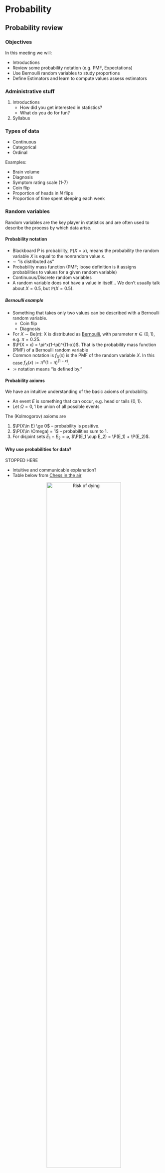 # Probability

## Probability review

### Objectives

In this meeting we will:

* Introductions
* Review some probability notation (e.g. PMF, Expectations)
* Use Bernoulli random variables to study proportions
* Define Estimators and learn to compute values assess estimators



### Administrative stuff

1. Introductions
    + How did you get interested in statistics?
    + What do you do for fun?
2. Syllabus


### Types of data


* Continuous
* Categorical
* Ordinal


Examples:

* Brain volume
* Diagnosis
* Symptom rating scale (1-7)
* Coin flip
* Proportion of heads in $N$ flips
* Proportion of time spent sleeping each week


### Random variables

Random variables are the key player in statistics and are often used to describe the process by which data arise.



#### Probability notation

* Blackboard P is probability, $\mathbb{P}(X=x)$, means the probability the random variable $X$ is equal to the nonrandom value $x$.
* $\sim$ "is distributed as"
* Probability mass function (PMF; loose definition is it assigns probabilities to values for a given random variable)
* Continuous/Discrete random variables
* A random variable does not have a value in itself... We don't usually talk about $X=0.5$, but $\mathbb{P}(X=0.5)$.


#####	Bernoulli example

* Something that takes only two values can be described with a Bernoulli random variable.
  + Coin flip
  + Diagnosis
* For $X\sim \text{Be}(\pi)$: X is distributed as [Bernoulli](https://en.wikipedia.org/wiki/Bernoulli_distribution), with parameter $\pi \in (0,1)$, e.g. $\pi=0.25$.
* $\P(X = x) = \pi^x(1-\pi)^{(1-x)}$. That is the probability mass function (PMF) of a Bernoulli random variable
* Common notation is $f_X(x)$ is the PMF of the random variable $X$. In this case $f_X(x):=\pi^x(1-\pi)^{(1-x)}$.
* $:=$ notation means "is defined by."


#### Probability axioms

We have an intuitive understanding of the basic axioms of probability.

* An event $E$ is something that can occur, e.g. head or tails $\{0,1\}$.
* Let $\Omega = {0,1}$ be union of all possible events

The (Kolmogorov) axioms are

1. $\P(X\in E) \ge 0$ -- probability is positive.
2. $\P(X\in \Omega) = 1$ -- probabilities sum to 1. 
3. For disjoint sets $E_1 \cap E_2 = \varnothing$, $\P(E_1 \cup E_2) = \P(E_1) + \P(E_2)$.




#### Why use probabilities for data?

STOPPED HERE

* Intuitive and communicable explanation?
* Table below from [Chess in the air](https://chessintheair.com/the-risk-of-dying-doing-what-we-love/)


<center>
![Risk of dying](figures/The-Risk-of-Dying-Doing-What-We-Love-1.png){#id .class width=75%}

#### Multinomial example

* A die is an example of a multinomial distribution

```r
die = data.frame('X'=1:6, 'P(X)'=paste0('$\\pi_', 1:6, '$'), check.names = FALSE)
knitr::kable(die)
```

* Can also think about statements like $\P(X\le x)$
* This is a sum over probabilities corresponding to possible values of $X$.
* Missing probabilities are called parameters

e.g. x = 2
\[
\sum_{i=1}^2 \P(X=i) = 1/3
\]

#### Wordle Multinomial example

* Multinomial can be used for distributions of other things
* E.g. Wordle scores. The probability of getting the Wordle in a certain number of guesses.
* Also 6 (or one more) possible values.
* Same family of distribution as the die, except with different *parameters*

$Y=$Number of tries | $P(Y)$  |
|-------|:----:|
| 1 | 0 |
| 2 | 0.03 |
| 3 | 0.28 |
| 4 | 0.40 |
| 5 | 0.18 |
| 6 | 0.11  |
| 7 | ?? |

```r
wordle = c(0, 2, 17, 25, 11, 7)
#wordle/sum(wordle)
#round(wordle/sum(wordle), 2)
```


<center>
![Wordle results](figures/wordle.jpg){#id .class width=25%}

#### Normal example

* The normal density has two parameters $\mu, \sigma$ is
\[
\P(X\le x) = \int_{-\infty}^x (2\pi\sigma^2)^{-1/2} \exp\left\{-\frac{1}{2\sigma^2}(z-\mu)^2 \right\}dz
\]

* Probabilities of sets $\P(X \in E)$, where $E = (-\infty, -1.96) \cup (1.96, \infty)$.
* Probability $X=x$?

<!-- #### Properties of probabilities -->
<!-- The Kolmogorov axioms describe the rules probability has to follow. Informally, they are -->

<!-- 1. $\P(X \in E) \ge 0$ -->
<!-- 2. If $E$ is the whole domain of $X$, then $\P(X\in E) = 1$ -->
<!-- 3. For a bunch of sets that are disjoint $E_1, \ldots, E_K$, then $\P\left(X\in \bigcup_{k=1}^K E_k\right) = \sum_{k=1}^K \P(X \in E_k)$ -->

Examples:

2. Multinomial -- after a rolling a die, it has to land on one of them. Normal, $E=(-\infty,\infty)$.
3. If not disjoint, then adding some probabilities twice. Multinomial $\{1,2,3 \}, \{4,3\}$









## CDFs, PDFs, quantile functions


### Objectives

* Introduce CDFs, PDFs, and quantile functions
* Introduce Expectations (means)



### PDFs and CDFs (and quantile functions)


#### PDFs
The PDF (probability density function) is the derivative of the CDF and often denoted with a lower case letter $f(x)$.
For discrete random variables the PDF is call the PMF (probability mass function).

```r
layout(matrix(1:4, nrow=1))
x = seq(-3, 3, length.out=1000)
plot(x, dnorm(x), type='l', main='Normal(0,1)', ylab='P(X=x)')
x = seq(0, 10, length.out=1000)
plot(x, dgamma(x, shape=1, rate=1/2), type='l', main='Gamma(1,1/2)', ylab='P(X=x)')
x = seq(0, 15)
plot(x, dpois(x, lambda=5), main='Poisson(5)', type='p', ylab='P(X=x)')
x = seq(0, 1)
plot(x, dbinom(x, size = 1, prob = 1/4), main='Bern(1/4)', type='p', ylab='P(X=x)', ylim=c(0,1))
```

#### PDFs continued {.flexbox .vcenter}
The PDF can conceptually be thought of as $\mathbb{P}(X=x)$, for PMFs, that's exactly what it is. But, for continuous random variables the probability they take any value is equal to zero.
These PDFs are functions with parameters:
\[
\begin{align*}
\text{Normal: }& f(x; \mu, \sigma^2) = (2\pi\sigma^2)^{-1/2} \exp\left\{-\frac{1}{2\sigma^2}(x-\mu)^2 \right\} \\
\text{Gamma: }& f(x; \alpha, \beta)  =  \frac{\beta^\alpha}{\Gamma(\alpha)} x^{\alpha-1} e^{-\beta x} \\
\text{Poisson: }& f(x; \lambda)  =  \frac{\lambda^k\ e^{-\lambda}}{k!} \\
\end{align*}
\]

The CDF (below) and PDF are useful because we never know what values the random variable will take, so we can integrate the PDF or use the CDF to figure out where they are most likely to fall.


#### CDFs
The cumulative distribution function (CDF), $F(x)$, for a random variable $X$ is a function that satisfies
\[
F(x) = \mathbb{P}(X \le x).
\]
They are usually functions of parameters. Here are some examples.

```r
# Example CDFs (Cumulative distribution functions/Distribution functions)
# F(x) = P(X<=x) \in [0,1]
# properties: nonegative increasing function, F(-\infty) = 0, F(\infty)=1
# Multivariate version "Distribution" function
# Normal
# Gamma
# Poisson

layout(matrix(1:4, nrow=1))
x = seq(-3, 3, length.out=1000)
plot(x, pnorm(x), type='l', main='Normal(0,1)', ylab='P(X<=x)')
x = seq(-1, 10, length.out=1000)
plot(x, pgamma(x, shape=1, rate=1/2), type='l', main='Gamma(1,1/2)', ylab='P(X<=x)')
x = seq(-1, 15, length.out=1000)
plot(x, ppois(x, lambda=5), main='Poisson(5)', type='s', ylab='P(X<=x)')
x = seq(-1, 2, length.out=1000)
plot(x, pbinom(x, size = 1, prob = 1/4), main='Bern(1/4)', type='s', ylab='P(X<=x)')
```


##### Human Connectome Project Brain volume example


![A brain.](figures/MRI_of_Human_Brain.jpeg){#id .class width=50% height=50%}

* Human Connectome Project data
* Study designed to understand how regions of the brain are interconnected



```r
hcp = read.csv('../datasets/hcp/hcp.csv')
mu = mean(hcp$FS_TotCort_GM_Vol, na.rm=T)
sigma = sd(hcp$FS_TotCort_GM_Vol, na.rm=T)
mu
sigma

x = seq(mu - 3*sigma, mu + 3*sigma, length.out=1000)
fOfX = dnorm(x, mean = mu, sd=sigma)
plot(x, fOfX, type='l', xlab='Brain volume', ylab='f(Brain Volume)')
hist(hcp$FS_TotCort_GM_Vol, xlab='Brain Volume', xlim=c(mu - 3*sigma, mu + 3*sigma))
```


For discrete random variables the derivative of the CDF does not exist because it is a step function, but the probability mass function is the amount the CDF jumps up at that location, heuristically we can define it as
\[
f(x) = F(x+\Delta x) - F(x),
\]
for an infinitesimal value $\Delta x$.


##### Wordle CDF example

$Y=$Number of tries | $P(Y|\text{Simon})$  |  $P(Y|\text{Lillie})$ |
|-------|:----:|:----:|
| 1 | 0 | 0 
| 2 | 0.03 | 0.05
| 3 | 0.28 | 0.24
| 4 | 0.40 | 0.44
| 5 | 0.18 | 0.19
| 6 | 0.11  | 0.08

```r
wordle1 = c(0, 2, 17, 25, 11, 7)
wordle2 = c(0, 2, 9, 16, 7, 3)
wordle1 = cumsum(wordle1/sum(wordle1))
wordle2 = cumsum(wordle2/sum(wordle2))
x = 0:7
plot(x, c(0,wordle1, 1), main='Wordle CDFs', type='s', ylab='P(X<=x)')
points(x, c(0,wordle2, 1), type='s', col='red')
```


<center>
![Wordle results](figures/wordle.jpg){#id .class width=25%}
<!-- ![Wordle results](figures/wordle_lillie.jpg){#id .class width=25%} -->
</center>


##### Human Connectome Project CDF example (continued)

* We can compute probabilities that people lie within a given region using the CDF.


```r
x = seq(mu - 3*sigma, mu + 3*sigma, length.out=1000)
fOfX = dnorm(x, mean = mu, sd=sigma)
plot(x, fOfX, type='l', xlab='Brain volume', ylab='f(Brain Volume)')
```


* Probability someone is between $450,000\mathrm{mm}^3$ and $450,000\mathrm{mm}^3$
* Probability someone is less than $400,000\mathrm{mm}^3$.
* probability someone is greater than$500,000\mathrm{mm}^3$

```r
# center
pnorm(550000, mean=mu, sd=sigma) - pnorm(450000, mean=mu, sd=sigma)
# lower tail
pnorm(400000, mean=mu, sd=sigma)
# upper tail
1-pnorm(600000, mean=mu, sd=sigma)
```



#### Quantile functions {.flexbox .vcenter}

The quantile function is the inverse of the CDF.

* For a given probability $p$, it spits out a value $Q(p)$ such that that $F(Q(p)) = p$.
* The interpretation is that for a given probability $p$, There's a $p$ percent probability that the random variable will be below $Q(p)$.
* Sometimes, it's possible to find the quantile function explicitly, but many times it isn't.
* Also can call these "percentiles" if you multiply them by 100.


##### HCP example

* 5% of people have a brain volume larger than what value?
* What is the middle value (median; .5 quantile) of brain volumes?
* What is interquartile range (difference between .75 quantile and .25 quantile)?

```r
# 95 percentile of brain volume
qnorm(1-0.05, mean=mu, sd=sigma)
# Median
qnorm(0.5, mean=mu, sd=sigma)
# IQR
qnorm(0.75, mean=mu, sd=sigma) - qnorm(0.25, mean=mu, sd=sigma)
```



### Expectations

#### Overview
Many things we care about about a random variable are expectations.
The expectation is an "operator" on a random variable, meaning it takes function of a random variable $g(X)$ for a (somewhat) arbitrary function $g$ and is defined by
\[
\mathbb{E} g(X) = \int_{\mathcal{X}} g(x) p(x) dx,
\]
where $p(x)$ is the density function of $X$ and the $\mathcal{X}$ subscript is to denote that we are integrating over the domain of values $X$ can take.


#### Great expectations
The mean is the most common expectation
\[
\mathbb{E} X = \int_{\mathcal{X}} x p(x) dx.
\]

* The integral notation is in the sense of "real analysis" type integrals that can refer to sums or integrals. This is to emphasize that the definition is the same with continuous or discrete random variables.

Another great expectation is the variance
\[
\text{Var}(X) = \mathbb{E} (X - \E X)^2 = \E X^2 - (\E X)^2
\]
Properties of the variance are homework questions.

In general,
\[
\E X^k
\]
is call the $k$th moment of $X$.

#### Properties of expectations

* $\E a X + b = a \E X + b$
* $\E\{ \E X\} = \E X$ ($\E X$ is a constant)


####	Expected value for Bernoulli


* For the Bernoulli $X\sim \text{Be}(p)$ the expectation is
\[
\E X = \sum_{i=0}^1 x_i f_X(x_i) = 1 \times p + 0 \times (1-p) = p
\]

#### Expected value for Multinomial

$Y$ | $P(Y)$  | $P(Y)$  | $P(Y)$  |
|-------|:----:|:----:|:----:|
| 1 | 1/4         | .1 |  .7      |
| 2 | 1/4      | .2  | .1     |
| 3 | 1/4      | .3  | .1       |
| 4 | 1/4      | .4  | .1       |



#### Expected value for Wordle score

$Y=$Number of tries | $P(Y)$  |
|-------|:----:|
| 1 | 0 |
| 2 | 0.03 |
| 3 | 0.28 |
| 4 | 0.40 |
| 5 | 0.18 |
| 6 | 0.11  |

```r
wordle = c(0, 2, 17, 25, 11, 7)
#wordle/sum(wordle)
#round(wordle/sum(wordle), 2)
```


<center>
![Wordle results](figures/wordle.jpg){#id .class width=25%}
</center> 


#### Expected value for Poisson random variable

* Poisson random variables are useful for modeling skewed counts.
* E.g. number of drinks of alcohol in a week.
* E.g. score on a depression inventory or other psychology/scale.

\[
f(x; \lambda)  =  \frac{\lambda^x\ e^{-\lambda}}{x!}
\]

* Expectation and Variance of Poisson distribution

```r
x = seq(0, 15)
plot(x, dpois(x, lambda=5), main='Poisson(5)/Poisson(0.5)', type='p', ylab='P(X=x)', ylim=c(0,1))
points(x, dpois(x, lambda=0.5), type='p', col='red')
```



#### Expected value for standard Normal distribution

Start with the standardized normal distribution
\begin{align*}
 \E X & = \int_{-\infty}^\infty x \left(2\pi \right)^{-1/2} \exp\left\{-\frac{1}{2} x^2 \right\}\\
 & = \left(2\pi \right)^{-1/2} \int_{0}^\infty \exp\{-u\} du - \left(2\pi \right)^{-1/2} \int_{0}^\infty \exp\{-u\} du
\end{align*}
where $u = x^2/2$.

* This equals zero.





#### Expected value for Normal distribution

Start with the standardized normal distribution and use change of variables.

* For $X\sim N(0,1)$, let $Y = X\sigma + \mu$.
* What is $\E Y$?
* Then 
\begin{align*}
\P(Y<z) = \P((X\sigma+\mu)<z) = \P(X< (z - \mu)/\sigma) \\
= \int_{-\infty}^{(z-\mu)/\sigma} \left(2\pi \right)^{-1/2} \exp\left\{-\frac{1}{2} x^2 \right\} dx\\
= \int_{-\infty}^{y} \left(2\pi \sigma^2\right)^{-1/2} \exp\left\{-\frac{1}{2\sigma^2} (w-\mu)^2 \right\} dw
\end{align*}
* This is the CDF a $N(\mu, \sigma^2)$.

#### Properties of variance

* $\Var(aX +b) = a^2 \Var(X)$











## Multivariate random variables


#### Overview

Let $W = (X, Y) \in \mathcal{B}$ be a multivariate random variable.
$X$ and $Y$ can be continuous or discrete.
For example $X,Y$ can be multivariate normal.

#### Example
For $X\in\{1,2\}$ and $Y \in \{1,2,3\}$ 

* Joint probability table
* Marginal probabilities
* Conditional probabilities (intuitively)

Draw the 3 different tables.

```r
probs = data.frame( X=rep(1:3, each=2), Y = rep(c(1,2), 3))
probs$p = paste0('$p_{', probs$X, probs$Y, '}$')
tabout = t(table(probs$X, probs$Y))
tabout[,] = probs$p
tabout = t(tabout)
knitr::kable(tabout, row.names = TRUE, escape = FALSE )
```



#### Example: Umbrella and raining

* A common example is whether someone brings an umbrella with them


| | It's not raining | It's raining  |
|-------|:----:|:----:|
I don't bring umbrella | 0.05 | 0.17 |
I bring umbrella | 0.35 | 0.43 |

Another example

| | It's not precipitating | It's raining  | It's snowing |
|-------|:----:|:----:|:----:|
I don't bring umbrella | 0.05 | 0.17 | 0.02 |
I bring umbrella | 0.35 | 0.40 | 0.03 |


### Distribution functions

The distribution function for multivariate random variables is often written in terms of subsets $B \subset \mathcal{B}$
\[
F_W(B) = \P(W \in B).
\]

If $W$ has a density then we can also write for values $x$ and $y$ (in the appropriate domain)
\[
\P(W \in B) = \int_{\mathcal{B}} f_W(x, y)dx dy,
\]
where $f_W$ is the PDF or PMF of $W = (X,Y)$.

### Marginal probability

* The marginal probability, $\P(Y=y)$ is the probability for $Y$ ignoring whatever is going on with $X$.
* This can be found by integrating out the $X$ variable.
\[
f_Y(y) = \int_\mathcal{X} f_{X,Y}(x, y)dx
\]
* Joint multinomial above to demonstrate this.



### Conditional distribution

Conditional distributions can be written in terms of the underlying probability space. For sets $A, B \subset \mathcal{B}$
\[
\P(A \mid B ) = \frac{\P( A \cap B)}{\P(B)}
\]
<center>
![Venn diagram of sets](figures/venn.png){#id .class width=25% height=25%}
</center>

Conceptually, the denominator adjusts the numerator for the fact that we are only considering events that include B occurring. This makes the conditional probabilities sum to 1.

For multivariate random variables the definition is similar
\[
\P(Y=y \mid X=x) = \frac{\P(X=x, Y=y)}{\P(X=x)}
\]

* Can think of the Venn diagram in terms of the joint random variable falling into the set.
* Probability I bring and umbrella given that it's raining
* Probability it's raining given it's not precipitating (Conditioning on itself)


### Examples

#### Insurance dataset children and region

* The insurance dataset is in the `RESI` R package, which you can install with the following code

```r
install.packages('RESI')
```

* There are some cool multivariate distributions in this data set.
* Consider the probability of having a certain number of children living in a certain area.

```r
library(RESI) # contains insurance dataset
childByRegion = table(insurance$region, insurance$children)
childByRegion = childByRegion/sum(childByRegion)
knitr::kable(round(childByRegion, 2))
```

* Let $X$ be a random variable denoting number of children
  + Is it categorical/continuous/ordinal?
* Let $Y$ be a random variable denoting region
  + Is it categorical/continuous/ordinal?
* joint distribution is a function of both variables $\mathbb{P}(X=x, Y=y) = f(x,y)$.

* Questions about regional differences and number of children can be determined from the table
* What is the probability of having zero kids and living in the east?
* What is the probability of having zero kids?


#### Insurance data multivariate distribution of age and charges

```r
library(RESI)
name='charges'
hist(insurance[,name], xlab=name, main=name, freq=FALSE)
lines(density(insurance[,name], adjust=1.5), lwd = 2) 
```

* Relationship between age and charges in the insurance data 

```r
plot(insurance[,'age'], insurance$charges, ylab='Charges', xlab='Age', main=paste('Age', 'and', 'Charges') )
```

* The scatter plot can be thought of as a dataset version of a joint density $f_{X,Y}(x,y)$
* We can get the conditional histograms for a few different age groups

```r
par(mar=c(8,2.8,1.8,.2), mgp=c(6,.7,0))
nbin = 15
insCat = with(insurance, data.frame(age=cut(age, breaks = seq(min(age), max(age), length.out=7), include.lowest=T), charges=cut(charges/1000, breaks = seq(min(charges/1000), max(charges/1000), length.out=nbin), include.lowest=T) ) )
condTab = do.call(cbind, by(insCat$charges, insCat$age, function(x){res=table(x); res/sum(res)}))
barplot(condTab, beside=TRUE, col=rep(cols[1:ncol(condTab)], each=nbin-1),
        names.arg = rep(rownames(condTab), ncol(condTab) ), las=2, xlab='Charges (in thousands)', main='Conditional frequencies')
legend('topright', fill=cols[1:ncol(condTab)], legend=colnames(condTab), bty='n')
```



```r
par(mar=c(8,2.8,1.8,.2), mgp=c(6,.7,0))
nbin = 15
jointTab = do.call(cbind, by(insCat$charges, insCat$age, function(x){res=table(x); res}))
jointTab = jointTab/sum(jointTab)
barplot(jointTab, beside=TRUE, col=rep(cols[1:ncol(jointTab)], each=nbin-1),
        names.arg = rep(rownames(jointTab), ncol(jointTab) ), las=2, xlab='Charges (in thousands)', main='Joint frequencies')
legend('topright', fill=cols[1:ncol(jointTab)], legend=colnames(jointTab), bty='n')
```


```r
par(mar=c(8,2.8,1.8,.2), mgp=c(6,.7,0))
nbin = 15
test = barplot(t(jointTab), beside=FALSE, col=cols[rep(1:ncol(jointTab), nbin-1)], las=2, xlab='Charges (in thousands)', main='Marginal frequencies', space=0)
legend('topright', fill=cols[1:ncol(jointTab)], legend=colnames(jointTab), bty='n')
```


### Conditional means and variances

* Once you have conditional probabilities, you can do all the same stuff with it that you would do with a regular random variable
* For example, $\mathbb{E}(Y \mid X) = \sum_{y} y f_{y\mid x}(y \mid x)$

Conditional expectation is just an expectation with respect to a conditional distribution.
\[
\begin{align*}
\E(Y \mid X=x) & = \int_{\mathcal{Y}} yf_{Y\mid X=x}(y\mid x)dy \\
& = \int_{\mathcal{Y}} yf_{Y,X}(y, x)/f(x)dy \\
& = \int_{\mathcal{Y}} yf_{Y,X}(y, X)/f(X)dy
\end{align*}
\]

It can still be thought of as random with respect to the conditioning variable.



| | $P(X=1)=.1$ | $P(X=2) = .7$ | $P(X=3)=.2$ |
|-------|:----:|:----:|:----:|
| $Y$ | $P(Y|X=1)$  | $P(Y| X=2)$  | $P(Y| X=3)$  |
| 1 | 1/4         | .1 |  .7      |
| 2 | 1/4      | .2  | .1     |
| 3 | 1/4      | .3  | .1       |
| 4 | 1/4      | .4  | .1       |



### Properties of expectation for two random variables
Expectation is linear because it is an integral. For example, for constants $a,b$ and random variables $X,Y$
\[
\mathbb{E}(aX + bY) = a \mathbb{E} X + b\mathbb{E}Y
\]
I'll often write it without parentheses (e.g. $\mathbb{E}aX$).

#### Example: discrete and continuous joint distribution

* Diagnosis and hippocampus volume in Alzheimer's disease.
* $P(DX)$ is multinomial, $P(Hipp\mid DX)$ assumed to be normal.

```r
adni = readRDS('../datasets/adni/hippocampus.rds')
tab = round(do.call(rbind, by(adni$LEFTHIPPO, adni$DX, function(x) c(mean(x), var(x)) )), 0)
pX = table(adni$DX); pX = as.data.frame(round(pX/sum(pX),2)); names(pX) = c('X', 'P(X)')
colnames(tab) = c('Mean', 'Variance')

knitr::kable(pX, row.names = FALSE, escape = FALSE )
knitr::kable(tab, row.names = TRUE, escape = FALSE )
```


### Independence

* Two random variables are independent if they factor $\mathbb{P}(X=x, Y=y) = \mathbb{P}(X=x)\mathbb{P}(Y=y)$ for all possible values of $x$ and $y$.
* Intuitively, this means that fixing one variable doesn't affect the distribution of the other.
* Another way to express it is that $\mathbb{P}(X=x\mid Y=y) = \mathbb{P}(X=x)$.
* The table is pretty close to independent.

If the table above were perfectly independent, it might look like this:
```r
rs = rowSums(childByRegion)
cs = colSums(childByRegion)
indepTab = outer(rs, cs)
knitr::kable(round(indepTab, 3))

barplot(indepTab, main='Joint probabilities', ylab='Probability', xlab='Number of children', beside=T, col=cols[1:nrow(indepTab)])
legend('topright', fill=cols[1:nrow(indepTab)], legend=rownames(indepTab), bty='n' )

condTab = sweep(indepTab, 1, rowSums(childByRegion), FUN = '/')
barplot(condTab, main='Conditional probabilities', ylab='Probability', xlab='Number of children', beside=T, col=cols[1:nrow(condTab)])
legend('topright', fill=cols[1:nrow(condTab)], legend=rownames(condTab), bty='n' )

```

* Conditional probabilities are $\P(\text{N kids} | \text{Region})$.
* This means that **they are independent if their CDFs or PDFs factor**!
* Intuitively, two random variables are independent if the value of one does not affect the probability distribution of the other.
* Mathematically, that implies $\P(X=x \mid Y=y) = \P(X=x)$ (this is a homework question).
* Are charges and smoking independent?





### Covariance and dependence

Expand this and derive the other formula
\[
\text{Cov}(X, Y) = \E(X-\E X)(Y-\E Y)
\]

Correlation is
\[
\begin{align*}
\text{Cor}(X,Y) = \frac{\text{Cov}(X,Y)}{\sqrt{\text{Var}(X)\text{Var}(Y)}}
\end{align*}
\]

* Covariance implies dependence, but dependence does not imply covariance (homework question)
* Independence implies zero covariance, but dependence does not imply nonzero covariance
* The covariance can be zero between two random variables, but they can still be dependent.

### Properties of variances of sums

Derive the variance of this

* $\text{Var}(X + Y) = \Var(X) + \Var(Y) + 2\text{Cov}(X, Y)$




### Law of total expectation

The law of total expectation is relatively simple, but super handy.
\[
\E \{\E(X \mid Y)\} = \E X
\]
If you are trying to take a mean of a complicated random variable, then you can condition on part of it first and then take the expectation of the part you conditioned on.



* Example: continue from last table
* Example: Use diagnosis and hippocampal volume above


* Example from Rice:

![](figures/rice_total_expectation.png){#id .class width=100% height=60%}


### Law of total variance

The law of total variance states that
\[
\text{Var}(Y) = \E\text{Var}(Y \mid X) + \text{Var}\{ \E(Y \mid X)\}.
\]

* Example: continue from last table
* Example: Use diagnosis and hippocampal volume above



![](figures/rice_total_variance.png){#id .class width=100% height=60%}




## Parameters, estimates, and estimators

### Objectives

Today we will


* Talk about parameters, estimates, and estimators
* Talk about how to assess estimators by comparing their variance and bias







### Statistics is a way to learn about the world from a data set
All three statistical philosophies we will discuss view research questions as trying to learn about an unknown parameter.

For now, let's work with the question, "What is the proportion of people in the united states who have used alcohol in the last 30 days?"

1. What is my parameter of interest (target parameter)?
    + Descriptively -- proportion of people who have used alcohol
    + Mathematically -- call this value $p$ 
2. What is my population of interest?
    + Descriptively -- The United States population
    + Quantitatively two possible things
      * Distribution defined by the model below in point 4. $\text{Be}(p)$
      * Unknown statistical distribution that gives rise to how someone in the US answers the question, "have you consumed alcohol in the last 30 days?".
3. What is a data point?
    + An answer from an individual in the population "yes"/"no" to the survey question. Coded as 1/0.
4. What model can I use to describe how I get a data point?
    + Most obvious one is $X_i \sim \text{Be}(p)$, where $p$ is the parameter in point 1.


### A random sample for the alcohol question
A random sample is a collection of independent random variables that represent potential data points.

Let $X_i \sim \text{Be}(p)$ for $i=1,\ldots, n$.

Our assumption about the population $X_i$ is drawn from connects the data to the parameter of interest.

Given our data, we have a parameter and estimate of the parameter. What are they?

 
### Estimates

Note, an **estimate** is a function of the observed sample and it is nonrandom (Why is it non random?). We often use lowercase letters to make that clear
\[
\bar x = n^{-1} \sum_{i=1}^n x_i.
\]

### Estimators

An **estimator** is a function of a random sample.
The goal (usually) is to estimate a parameter of interest (here, $p$).
Let's consider the estimator
\[
\hat p = \bar X = n^{-1} \sum_{i=1}^n X_i,
\]
which we know is pretty reasonable since $\E \bar X = p$.

 * We can study the properties of estimators to learn about how they behave.
 * If we like an estimator we can compute an estimate using our sample.
 * We can use features of our estimator to make probabilistic statements about what might happen if we repeat our study. **Dataset-to-dataset variability**
 
 
### Properties of estimators
 
 Some common metrics are
 
 * **Bias:** let $p$ denote our target parameter, bias is defined as
 \[
 \E (\hat p - p).
 \]
 
 * **Variance:** this is the same as for other random variables
 \[
 \E (\hat p - \E\hat p)^2
 \]
 
 * **Mean Squared Error:** this combines variance and bias:
 \[
 \E (\hat p - p)^2
 \]

### Bias, variance, and MSE of the proportion estimator

* The bias of the proportion estimator (used to estimate the proportion of people who regularly drink alcohol) is:
\[
\E( \hat p - p) = 0
\]
* The variance of the estimator is
\[
\begin{align*}
\text{Var}(\hat p)
 & = n^{-2} \sum_{i=1}^n\text{Var}(X_i) \\
 & = n^{-1} p(1-p)
\end{align*}
\]
* The MSE is the same as the variance since $\hat p$ is unbiased.

We will come back to this example to construct confidence intervals in the next lecture.


### NSDUH: example of bias, variance, and MSE

* In NSDUH data

```r

puf = readRDS('../datasets/nsduh/puf.rds')
p = mean(puf$alcmon=='yes')



# Show what Bias and Variance mean in NSDUH data using simulations
nstudies = 100000
n = 1000
phats = rep(NA, nstudies)
for(study in 1:nstudies){
  # random sample
  x = rbinom(n = n, prob = p, size=1)
  # estimate phat
  phats[study] = mean(x)
}

# mean of phat across the simulations
mean(phats)
hist(phats)
# variance of phat across the simulations
var(phats) # for n=100 this was 0.002527289
# what the variance should be equal to
p * (1-p)/n
```



### Parameters, Estimators, Estimates

To reiterate:

* **Parameter** -- Target unknown feature of a population (nonrandom)
* **Estimate** -- Value computed from observed data to approximate the parameter (nonrandom)
* **Estimator** -- A function of a random sample to approximate the parameter

In statistics, probability is used to define and describe the behavior of estimators.


<!-- In the last class we -->

<!-- * Defined a parameter (example was "$p$", proportion of US population who has used alcohol in the last 30 days). -->
<!-- * Used the concept of a random sample to compute an estimator of the parameter -->
<!--     + We assessed our estimator with three metrics (Bias, Variance, and Mean Square Error) -->


* Often, the distribution of an estimator is makes it too hard to find the bias, variance, and MSE of the estimator.
* In this case, we use simulations to *estimate* the bias, variance, and MSE of an estimator.
* Important concepts for this session:
  + Simulations can be used to estimate the bias and variance when it is too hard to find mathematically.
  + Sometimes, the parameter of interest is not distributional parameter.

### Example for today: multiplexed immunofluorescence (mIF) microscopy

* mIF imaging uses antibody markers to identify protein in tissue samples.
* The protein Beta-catenin is known to be higher in tumor cells.

<center>
![beta catenin image](figures/B_CATENIN.jpg){#id .class width=60% height=60%}
</center>  
  
### mIF imaging in a statistical framework
Suppose we want to ask the question, "What is the mean concentration of Beta-catenin in the cells from a given tissue sample?"


1. What is my parameter of interest (target parameter)?
    + Mean cellular concentration of Beta-catenin $\E X_i$
2. What is my population of interest?
    + All possible cells from the given tumor (potentially)?
    + All possible cells from similar tumors?
3. What is a data point?
    + A single cell
4. What model can I use to describe how I get a data point?
    + That's a good question. Here is the histogram of the data
```r
bc = readRDS('../datasets/betaCatenin.rds')
hist(bc, main='Beta Catenin Histogram', xlab='Marker count')
```
    + The Beta-catenin concentration across cells could be modeled with a Gamma distribution.


### A Gamma model for Beta-catenin concentration

* Previously, we defined the parameter of interest $p$ based on what we were interested in the alcohol problem and it also happened to be the parameter of the Bernoulli distribution.
* In this example that is not the case.

* Let $X_i$ denote a randomly drawn cell from the tissue image.
* Assume $X_i \sim \text{Gamma}(\alpha, \beta)$.
* Let's consider three parameters
  1. $\E X_i = \alpha/\beta$
  2. $\alpha$ (shape parameter)
  3. $\beta$ (rate parameter)

Let's assess estimators for each of these parameters.


### MxIF example: Estimators


I used method of moments (which you'll learn in another class) to obtain estimators for these parameters.
The estimators are
\[
\begin{align*}
\hat \mu & = \bar X = n^{-1} \sum_{i=1}^n X_i \\
\tilde \alpha & = \frac{\bar X^2}{\left(\overline{X^2} - \bar X^2\right)} \\
\tilde \beta & = \frac{\bar X}{\left(\overline{X^2} - \bar X^2\right)} 
\end{align*}
\]

* $\tilde \alpha$ and $\tilde \beta$ are complicated functions of random variables involving ratios.
* It might be hard to find their bias. It will definitely be hard to find their variance.
* Instead, let's use simulations to assess the bias, variance, and MSE of these estimators.

### Concept of simulation study
* The bias, variance, and MSE are defined with respect to distribution of the test statistic across repeated samples of the data.
* If I can repeat the experiment in `R` multiple times, then I can see multiple random versions of the estimator.
* A simulation is an experiment to study what happens across experiments.


### Simulation study


```r
set.seed(100)
# number simulation
nsim = 10000
# sample sizes
ns = c(10, 25, 50, 100, 200, 500)
# values of alpha to consider
alphas = c(0.5, 5)
# values of beta to consider
betas = c(0.25, 3)

# presults = data.frame(p=ps, biasmuHat = rep(NA, np), biassigmaSqHat=rep(NA, np), biassigmaSqHat2=rep(NA, np),
#                       varmuHat=rep(NA, np), varsigmaSqHat=rep(NA, np), varsigmaSqHat2=rep(NA, np))

presults = expand.grid(alpha = alphas, beta=betas, n=ns)
colNames = paste(rep(c('muHat', 'alphaTilde', 'betaTilde'), each=3),
                rep(c('Bias', 'Variance', 'MSE'), 3))
presults[, colNames ] = NA

alphaind = 1; betaind = 2; nind = 3
# loops through the parameter values
for(alphaind in 1:length(alphas) ){
  for(betaind in 1:length(betas)){
    
      # data generating distribution parameters (for the gamma distribution)
      alpha = alphas[alphaind]
      beta = betas[betaind]
      
    for(nind in 1:length(ns)){
      # get n for this simulation setting
      n = ns[nind]
      cat(which(presults$n==n & presults$alpha==alpha & presults$beta == beta), '\t')
      
      # loops through the simulations
      # each simulation is one realization of the world
      results = data.frame(muHat = rep(NA, nsim), alphaTilde=rep(NA, nsim), betaTilde=rep(NA, nsim) )
      for(sim in 1:nsim){
        
        # sample a data set of size n from some random variable
        x = rgamma(n, shape=alpha, rate=beta)
        
        # compute estimators
        muHat = mean(x)
        alphaTilde = muHat^2 / var(x)
        betaTilde = muHat / var(x)
        #sigmaSqHat = sum((x-mean(x))^2)/(length(x)-1)
        
        results[sim, c('muHat', 'alphaTilde', 'betaTilde') ] = c(muHat, alphaTilde, betaTilde)
      } # end of the nsim loop
      
      # saving the results for each value of p
      #presults[pind, c('biasmuHat', 'biassigmaSqHat', 'biasSigmaSqHat2')] = colMeans(results) - c(p, p*(1-p), p*(1-p))
      #presults[pind, c('varmuHat', 'varsigmaSqHat', 'varSigmaSqHat2')] = diag(var(results))
      
      # Bias variance MSE for muHat
      presults[ which(presults$n==n & presults$alpha==alpha & presults$beta == beta), c('muHat Bias', 'muHat Variance', 'muHat MSE')] = c(mean(results$muHat) - alpha/beta,
                                                                var(results$muHat),
                                                                (mean(results$muHat) - alpha/beta)^2 + var(results$muHat) )
      presults[ which(presults$n==n & presults$alpha==alpha & presults$beta == beta), c('alphaTilde Bias', 'alphaTilde Variance', 'alphaTilde MSE')] = c(mean(results$alphaTilde) - alpha,
                                                                var(results$alphaTilde),
                                                                (mean(results$alphaTilde) - alpha)^2 + var(results$alphaTilde) )
      presults[ which(presults$n==n & presults$alpha==alpha & presults$beta == beta), c('betaTilde Bias', 'betaTilde Variance', 'betaTilde MSE')] = c(mean(results$betaTilde) - beta,
                                                                var(results$betaTilde),
                                                                (mean(results$betaTilde) - beta)^2 + var(results$betaTilde) )
    } # loop through ns
  } # loop through the betas
} # loop through the alphas

```




```r
subres = presults[ presults$alpha==0.5 & presults$beta ==0.25,]
layout(matrix(1:6, nrow=2, byrow=TRUE))

# Bias plots
plot(subres$n, subres[, 'muHat Bias'], xlab='Sample size', ylab='Bias', main='Bias of muHat', type='b')
abline(h=0, lty=2, lwd=2)
plot(subres$n, subres[, 'alphaTilde Bias'], xlab='Sample size', ylab='Bias', main='Bias of alphaTilde', type='b')
abline(h=0, lty=2, lwd=2)
plot(subres$n, subres[, 'betaTilde Bias'], xlab='Sample size', ylab='Bias', main='Bias of betaTilde', type='b')
abline(h=0, lty=2, lwd=2)
plot(subres$n, subres[, 'muHat Variance'], xlab='Sample size', ylab='Variance', main='Variance of muHat', type='b')
abline(h=0, lty=2, lwd=2)
plot(subres$n, subres[, 'alphaTilde Variance'], xlab='Sample size', ylab='Variance', main='Variance of alphaTilde', type='b')
abline(h=0, lty=2, lwd=2)
plot(subres$n, subres[, 'betaTilde Variance'], xlab='Sample size', ylab='Variance', main='Variance of betaTilde', type='b')
abline(h=0, lty=2, lwd=2)






subres = presults[ presults$alpha==5 & presults$beta ==3,]
layout(matrix(1:6, nrow=2, byrow=TRUE))

# Bias plots
plot(subres$n, subres[, 'muHat Bias'], xlab='Sample size', ylab='Bias', main='Bias of muHat', type='b')
abline(h=0, lty=2, lwd=2)
plot(subres$n, subres[, 'alphaTilde Bias'], xlab='Sample size', ylab='Bias', main='Bias of alphaTilde', type='b')
abline(h=0, lty=2, lwd=2)
plot(subres$n, subres[, 'betaTilde Bias'], xlab='Sample size', ylab='Bias', main='Bias of betaTilde', type='b')
abline(h=0, lty=2, lwd=2)
plot(subres$n, subres[, 'muHat Variance'], xlab='Sample size', ylab='Variance', main='Variance of muHat', type='b')
abline(h=0, lty=2, lwd=2)
plot(subres$n, subres[, 'alphaTilde Variance'], xlab='Sample size', ylab='Variance', main='Variance of alphaTilde', type='b')
abline(h=0, lty=2, lwd=2)
plot(subres$n, subres[, 'betaTilde Variance'], xlab='Sample size', ylab='Variance', main='Variance of betaTilde', type='b')
abline(h=0, lty=2, lwd=2)


```



* Percent bias instead of raw bias


```r
subres = presults[ presults$alpha==0.5 & presults$beta ==0.25,]
layout(matrix(1:6, nrow=2, byrow=TRUE))

# Bias plots
plot(subres$n, subres[, 'muHat Bias']/(subres[,'alpha']/subres[,'beta']), xlab='Sample size', ylab='Bias', main='Percent bias of muHat', type='b')
abline(h=0, lty=2, lwd=2)
plot(subres$n, subres[, 'alphaTilde Bias']/subres[,'alpha']*100, xlab='Sample size', ylab='Bias', main='Percent bias of alphaTilde', type='b')
abline(h=0, lty=2, lwd=2)
plot(subres$n, subres[, 'betaTilde Bias']/subres[,'beta']*100, xlab='Sample size', ylab='Bias', main='Percent bias of betaTilde', type='b')
abline(h=0, lty=2, lwd=2)
plot(subres$n, sqrt(subres[, 'muHat Variance'])/(subres[,'alpha']/subres[,'beta'])*100, xlab='Sample size', ylab='Percentage', main='Percent SE of muHat', type='b')
abline(h=0, lty=2, lwd=2)
plot(subres$n, sqrt(subres[, 'alphaTilde Variance'])/subres[,'alpha']*100, xlab='Sample size', ylab='Percentage', main='percent SE of alphaTilde', type='b')
abline(h=0, lty=2, lwd=2)
plot(subres$n, sqrt(subres[, 'betaTilde Variance'])/subres[,'beta']*100, xlab='Sample size', ylab='Percentage', main='percent SE of betaTilde', type='b')
abline(h=0, lty=2, lwd=2)
```


### Assessing estimators in the homework

* I left more interesting problems for you to do in the homework.
* There, you will compare two estimators for the same parameter, and pick which one you think is better.


### MxIF example: Estimate {.flexbox .vcenter}

The estimates in the real data are $\hat\mu=$``r round(mean(bc), 1)``, $\tilde\alpha=$``r round( mean(bc)^2/var(bc), 1)``, and $\tilde\beta=$``r round(mean(bc)/var(bc), 3)``.

```r


bc = readRDS('../datasets/betaCatenin.rds')
alphaTilde = mean(bc)^2/var(bc)
betaTilde = mean(bc)/var(bc)


x = seq(from=min(bc), to=max(bc), length.out=1000)
y = dgamma(x, shape=alphaTilde, rate=betaTilde)
hist(bc, main='Beta Catenin Histogram', freq=FALSE, xlab='Marker count', ylim=range(y))
points(x, y, type='l')
```
